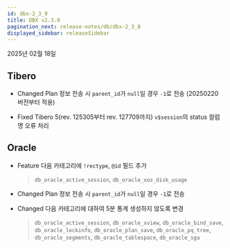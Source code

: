 ```yaml
---
id: dbx-2_3_9
title: DBX v2.3.9
pagination_next: release-notes/db/dbx-2_3_8
displayed_sidebar: releaseSidebar
---
```


2025년 02월 18일

## Tibero

- <Status priority='1'>Changed</Status> Plan 정보 전송 시 `parent_id`가 `null`일 경우 `-1`로 전송 (20250220 버전부터 적용)

- <Status priority='0'>Fixed</Status> Tibero 5(rev. 125305부터 rev. 127709까지) `v$session`의 status 컬럼명 오류 처리

## Oracle

- <Status priority='1'>Feature</Status> 다음 카테고리에 `!rectype`, `@id` 필드 추가

  > `db_oracle_active_session`, `db_oracle_xos_disk_usage`

- <Status priority='1'>Changed</Status> Plan 정보 전송 시 `parent_id`가 `null`일 경우 `-1`로 전송

- <Status priority='1'>Changed</Status> 다음 카테고리에 대하여 5분 통계 생성하지 않도록 변경

  > `db_oracle_active_session`, `db_oracle_xview`, `db_oracle_bind_save`, `db_oracle_lockinfo`, `db_oracle_plan_save`, `db_oracle_pq_tree`, `db_oracle_segments`, `db_oracle_tablespace`, `db_oracle_sga`
